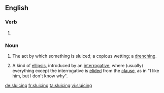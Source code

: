 ==English==

===Verb===
{{head|en|present participle}}

# {{present participle of|sluice|lang=en|nocat=1}}

===Noun===
{{en-noun}}
{{wikipedia}}
# The act by which something is sluiced; a copious wetting; a [[drench]]ing.
# {{context|linguistics|lang=en}} A kind of [[ellipsis]], introduced by an [[interrogative]], where (usually) everything except the interrogative is [[elide]]d from the [[clause]], as in "I like him, but I don't know why".

[[de:sluicing]]
[[fr:sluicing]]
[[ta:sluicing]]
[[vi:sluicing]]